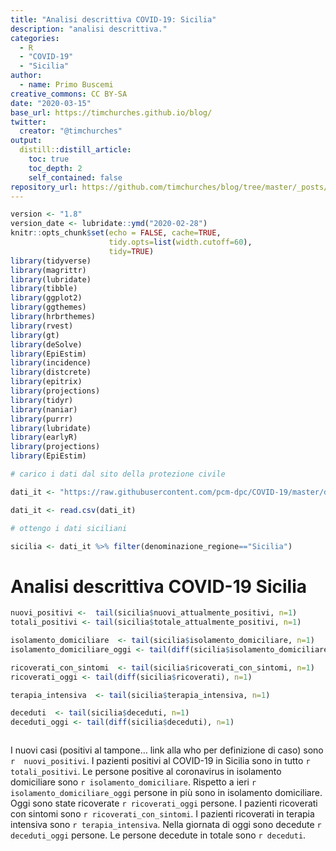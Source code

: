 ```yaml
---
title: "Analisi descrittiva COVID-19: Sicilia"
description: "analisi descrittiva."
categories:
  - R
  - "COVID-19"
  - "Sicilia"
author:
  - name: Primo Buscemi
creative_commons: CC BY-SA
date: "2020-03-15"
base_url: https://timchurches.github.io/blog/
twitter:
  creator: "@timchurches"
output:
  distill::distill_article:
    toc: true
    toc_depth: 2
    self_contained: false
repository_url: https://github.com/timchurches/blog/tree/master/_posts/2020-02-18-analysing-covid-19-2019-ncov-outbreak-data-with-r-part-1
---
```


```r
version <- "1.8"
version_date <- lubridate::ymd("2020-02-28")
knitr::opts_chunk$set(echo = FALSE, cache=TRUE,
                      tidy.opts=list(width.cutoff=60),
                      tidy=TRUE)
library(tidyverse)
library(magrittr)
library(lubridate)
library(tibble)
library(ggplot2)
library(ggthemes)
library(hrbrthemes)
library(rvest)
library(gt)
library(deSolve)
library(EpiEstim)
library(incidence)
library(distcrete)
library(epitrix)
library(projections)
library(tidyr)
library(naniar)
library(purrr)
library(lubridate)
library(earlyR)
library(projections)
library(EpiEstim)


```

```r
# carico i dati dal sito della protezione civile

dati_it <- "https://raw.githubusercontent.com/pcm-dpc/COVID-19/master/dati-regioni/dpc-covid19-ita-regioni.csv"

dati_it <- read.csv(dati_it)

```

```r
# ottengo i dati siciliani

sicilia <- dati_it %>% filter(denominazione_regione=="Sicilia")


```

# Analisi descrittiva COVID-19 Sicilia

```r

nuovi_positivi <-  tail(sicilia$nuovi_attualmente_positivi, n=1)
totali_positivi <- tail(sicilia$totale_attualmente_positivi, n=1)

isolamento_domiciliare  <- tail(sicilia$isolamento_domiciliare, n=1)
isolamento_domiciliare_oggi <- tail(diff(sicilia$isolamento_domiciliare), n=1)

ricoverati_con_sintomi  <- tail(sicilia$ricoverati_con_sintomi, n=1)
ricoverati_oggi <- tail(diff(sicilia$ricoverati), n=1)

terapia_intensiva  <- tail(sicilia$terapia_intensiva, n=1)

deceduti  <- tail(sicilia$deceduti, n=1)
deceduti_oggi <- tail(diff(sicilia$deceduti), n=1)



```

I nuovi casi (positivi al tampone... link alla who per definizione di caso) sono `r  nuovi_positivi`. I pazienti positivi al COVID-19 in Sicilia sono in tutto `r totali_positivi`. Le persone positive al coronavirus in isolamento domiciliare sono `r isolamento_domiciliare`. Rispetto a ieri `r isolamento_domiciliare_oggi` persone in più sono in isolamento domiciliare. Oggi sono state ricoverate `r ricoverati_oggi` persone. I pazienti ricoverati con sintomi sono `r ricoverati_con_sintomi`. I pazienti ricoverati in terapia intensiva sono `r terapia_intensiva`. Nella giornata di oggi sono decedute `r deceduti_oggi` persone. Le persone decedute in totale sono `r deceduti`.



